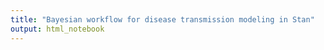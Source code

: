 ```yaml
---
title: "Bayesian workflow for disease transmission modeling in Stan"
output: html_notebook
---
```



